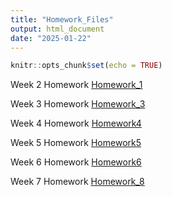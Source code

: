 ```yaml
---
title: "Homework_Files"
output: html_document
date: "2025-01-22"
---
```


```r
knitr::opts_chunk$set(echo = TRUE)
```

Week 2 Homework [Homework_1](Homework1.html)

Week 3 Homework [Homework_3](Homework_3.html)

Week 4 Homework [Homework4](Homework4.html)

Week 5 Homework [Homework5](Homework5.html)

Week 6 Homework [Homework6](Homework6.html)

Week 7 Homework [Homework_8](Homework8.html)

